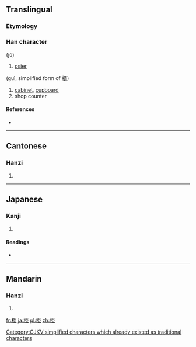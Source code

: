 {{also|櫃}}
==Translingual==

===Etymology===
{{Han compound|木|巨|c1=s|c2=p|t1=tree|t2=huge|ls=psc}}

===Han character===
{{Han char|rn=75|rad=木|as=05|sn=9|four=4191<sub>7</sub>|canj=木尸尸 (DSS)}}

(jǔ)

# [[osier]]
(guì, simplified form of 櫃)
# [[cabinet]], [[cupboard]]
# shop counter

====References====
* {{Han ref|kx=0519.140|dkj=14631|dj=0907.130|hdz=21167.050|uh=67DC|ud=26588|bh=CF40|bd=53056}}

[[Category:CJKV simplified characters which already existed as traditional characters]]

----

==Cantonese==

===Hanzi===
{{yue-hanzi|jyut=|y=geui2|tra=櫃}}

# {{defn|lang=yue|sort=木05}}

----

==Japanese==

===Kanji===
{{ja-kanji|grade=|rs=木05}}

# {{defn|lang=ja|sort=木05}}

====Readings====
* {{ja-readings|on=[[きょ]] (kyo), [[こ]] (ko), [[く]] (ku)|kun=[[あまだれ]] (amadare)}}

----

==Mandarin==

===Hanzi===
{{cmn-hanzi|tra=櫃|pin=[[guì]] ([[gui4]]), [[jǔ]] ([[ju3]])|wg=chü<sup>3</sup>}}

# {{defn|lang=cmn|sort=木05}}

[[fr:柜]]
[[ja:柜]]
[[pl:柜]]
[[zh:柜]]
